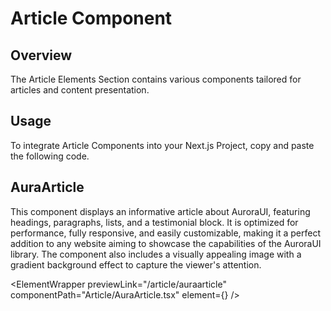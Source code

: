 
# Article Component

## Overview

The Article Elements Section contains various components tailored for articles and content presentation.

## Usage

To integrate Article Components into your Next.js Project, copy and paste the following code.

## AuraArticle

This component displays an informative article about AuroraUI, featuring headings, paragraphs, lists, and a testimonial block. It is optimized for performance, fully responsive, and easily customizable, making it a perfect addition to any website aiming to showcase the capabilities of the AuroraUI library. The component also includes a visually appealing image with a gradient background effect to capture the viewer's attention.

<ElementWrapper
  previewLink="/article/auraarticle"
  componentPath="Article/AuraArticle.tsx"
  element={<AuraArticle />}
/>
